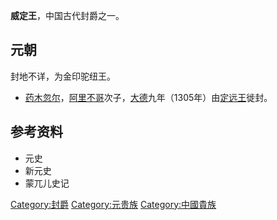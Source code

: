 '''威定王'''，中国古代封爵之一。
==元朝==
封地不详，为金印驼纽王。
*[[药木忽尔|药木忽尔]]，[[阿里不哥|阿里不哥]]次子，[[大德_(元朝)|大德]]九年（1305年）由[[定远王|定远王]]徙封。
==参考资料==
*元史
*新元史
*蒙兀儿史记

{{元朝藩王}}

[[Category:封爵|Category:封爵]]
[[Category:元贵族|Category:元贵族]]
[[Category:中國貴族|Category:中國貴族]]